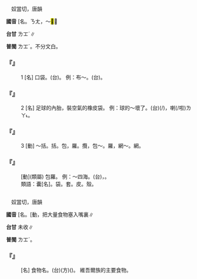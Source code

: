 
=={{ruby|囊|ㄋㄤˊ}}==

　奴當切，唐韻

'''國音''' [名{{ruby|]|ㄋㄤˊ}}。ㄋㄤ，～<mark>&#xf93fd;</mark>∥

'''台甘''' <rt>ㄌㆲˊ</rt>∥

'''普閩''' <rt>ㄌㆲˊ</rt>{{ruby|、|ㄌㆲ}}。不分文白。

    

==='''『{{ruby|囊|ㄋㄤˊ}}』'''===
:1  [名] 口袋。(台){{ruby|袋|ㄉㆤ˫}}{{ruby|仔|ㄚ}}。 例：布～。(台){{ruby|布|ㄅㆦˋ}}{{ruby|袋|ㄉㆤ˫}}{{ruby|仔|ㄚ}}。
    

==='''『{{ruby|囊|ㄋㄤˊ}}』'''===
:2  [名] 足球的內胎，裝空氣的橡皮袋。 例：球的～壞了。(台){{ruby|皮|ㄆㄨㆤˊ/ㄆㆤˊ}}{{ruby|球|ㄍㄧㄨˊ}}(/{{ruby|骹|ㄎㄚ}}{{ruby|球|ㄍㄧㄨˊ}}){{ruby|丌|ㆤ}}{{ruby|內|ㄌㄞ˫}}{{ruby|重|ㄉㄧㄥˊ}}，{{ruby|空|ㄎㆲ}}{{ruby|氣|ㄎㄧ˪}}{{ruby|袋|ㄉㆤ˫}}{{ruby|歹|ㄆㄞˋ/ㄆㆮˋ}}{{ruby|去|ㄎㄧ˪}}喇(/啦)<rt>ㄌㄚ˪</rt>。
    

==='''『{{ruby|囊|ㄋㄤˊ}}』'''===
:3  [動] ～括。括。包，羅。攬，包～。羅，網～。網。
    

==='''『{{ruby|囊|ㄋㄤˊ}}{{ruby|括|ㄎㄨㄛˋ}}』'''===
: [動](類屬) 包羅。 例：～四海。(台){{ruby|包|ㄅㄠ}}{{ruby|攬|ㄌㆰˋ}}，{{ruby|包|ㄅㄠ}}{{ruby|括|ㄍㄨㄚㆵ}}{{ruby|一|ㄧㆵ}}{{ruby|切|ㄘㆤ˪}}{{ruby|丌|ㆤ}}{{ruby|意|ㄧ˪}}{{ruby|思|ㄙㄨ˪}}。
:類語：囊[名]。袋。套。皮。殼。
:
    

=={{ruby|<mark>&#xf987c;</mark>|ㄋㄤˊ}}==

　奴當切，唐韻

'''國音''' [名{{ruby|]|ㄋㄤˊ}}。[動{{ruby|]|ㄋㄤˇ}}，把大量食物塞入嘴裏∥

'''台甘''' 未收∥

'''普閩''' <rt>ㄌㆲˊ</rt>。

    

==='''『{{ruby|<mark>&#xf987c;</mark>|ㄋㄤˊ}}』'''===
: [名] 食物名。(台)(方){{ruby|一|ㄐㄧㆵ ͘}}{{ruby|種|ㄐㄧㆲˋ}}{{ruby|烘|ㄏㄤ}}{{ruby|煎|ㄐㄧㄢ}}{{ruby|丌|ㆤ}}({{ruby|麵|ㄇㄧ˫}}{{ruby|粉|ㄏㄨㄣˋ}}){{ruby|餅|ㄅㄧㆩˋ}}。 維吾爾族的主要食物。
    
